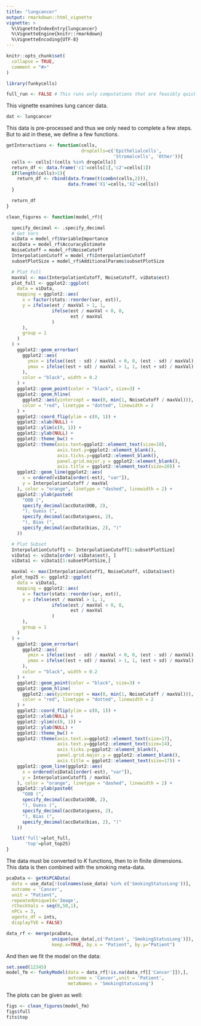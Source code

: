 ```yaml
---
title: "lungcancer"
output: rmarkdown::html_vignette
vignette: >
  %\VignetteIndexEntry{lungcancer}
  %\VignetteEngine{knitr::rmarkdown}
  %\VignetteEncoding{UTF-8}
---
```


```r
knitr::opts_chunk$set(
  collapse = TRUE,
  comment = "#>"
)
```

```r
library(funkycells)
```

```r
full_run <- FALSE # This runs only computations that are feasibly quick
```

This vignette examines lung cancer data.
```r
dat <- lungcancer
```

This data is pre-processed and thus we only need to complete a few steps. But to aid in these, we define a few functions.
```r
getInteractions <- function(cells,
                            dropCells=c('Epithelialcells',
                                        'Stromalcells', 'Other')){
  cells <- cells[!(cells %in% dropCells)]
  return_df <- data.frame('c1'=cells[1],'c2'=cells[1])
  if(length(cells)>1){
    return_df <- rbind(data.frame(t(combn(cells,2))),
                       data.frame('X1'=cells,'X2'=cells))
  }

  return_df
}

clean_figures <- function(model_rf){

  specify_decimal <- .specify_decimal
  # Get Vars
  viData = model_rf$VariableImportance
  accData = model_rf$AccuracyEstimate
  NoiseCutoff = model_rf$NoiseCutoff
  InterpolationCutoff = model_rf$InterpolationCutoff
  subsetPlotSize = model_rf$AdditionalParams$subsetPlotSize

  # Plot Full
  maxVal <- max(InterpolationCutoff, NoiseCutoff, viData$est)
  plot_full <- ggplot2::ggplot(
    data = viData,
    mapping = ggplot2::aes(
      x = factor(stats::reorder(var, est)),
      y = ifelse(est / maxVal > 1, 1,
                 ifelse(est / maxVal < 0, 0,
                        est / maxVal
                 )
      ),
      group = 1
    )
  ) +
    ggplot2::geom_errorbar(
      ggplot2::aes(
        ymin = ifelse((est - sd) / maxVal < 0, 0, (est - sd) / maxVal),
        ymax = ifelse((est + sd) / maxVal > 1, 1, (est + sd) / maxVal)
      ),
      color = "black", width = 0.2
    ) +
    ggplot2::geom_point(color = "black", size=3) +
    ggplot2::geom_hline(
      ggplot2::aes(yintercept = max(0, min(1, NoiseCutoff / maxVal))),
      color = "red", linetype = "dotted", linewidth = 2
    ) +
    ggplot2::coord_flip(ylim = c(0, 1)) +
    ggplot2::xlab(NULL) +
    ggplot2::ylim(c(0, 1)) +
    ggplot2::ylab(NULL) +
    ggplot2::theme_bw() +
    ggplot2::theme(axis.text=ggplot2::element_text(size=18),
                   axis.text.y=ggplot2::element_blank(),
                   axis.ticks.y=ggplot2::element_blank(),
                   panel.grid.major.y = ggplot2::element_blank(),
                   axis.title = ggplot2::element_text(size=20)) +
    ggplot2::geom_line(ggplot2::aes(
      x = ordered(viData[order(-est), "var"]),
      y = InterpolationCutoff / maxVal
    ), color = "orange", linetype = "dashed", linewidth = 2) +
    ggplot2::ylab(paste0(
      "OOB (",
      specify_decimal(accData$OOB, 2),
      "), Guess (",
      specify_decimal(accData$guess, 2),
      "), Bias (",
      specify_decimal(accData$bias, 2), ")"
    ))

  # Plot Subset
  InterpolationCutoff1 <- InterpolationCutoff[1:subsetPlotSize]
  viData1 <- viData[order(-viData$est), ]
  viData1 <- viData1[1:subsetPlotSize,]

  maxVal <- max(InterpolationCutoff1, NoiseCutoff, viData1$est)
  plot_top25 <- ggplot2::ggplot(
    data = viData1,
    mapping = ggplot2::aes(
      x = factor(stats::reorder(var, est)),
      y = ifelse(est / maxVal > 1, 1,
                 ifelse(est / maxVal < 0, 0,
                        est / maxVal
                 )
      ),
      group = 1
    )
  ) +
    ggplot2::geom_errorbar(
      ggplot2::aes(
        ymin = ifelse((est - sd) / maxVal < 0, 0, (est - sd) / maxVal),
        ymax = ifelse((est + sd) / maxVal > 1, 1, (est + sd) / maxVal)
      ),
      color = "black", width = 0.2
    ) +
    ggplot2::geom_point(color = "black", size=3) +
    ggplot2::geom_hline(
      ggplot2::aes(yintercept = max(0, min(1, NoiseCutoff / maxVal))),
      color = "red", linetype = "dotted", linewidth = 2
    ) +
    ggplot2::coord_flip(ylim = c(0, 1)) +
    ggplot2::xlab(NULL) +
    ggplot2::ylim(c(0, 1)) +
    ggplot2::ylab(NULL) +
    ggplot2::theme_bw() +
    ggplot2::theme(axis.text.x=ggplot2::element_text(size=17),
                   axis.text.y=ggplot2::element_text(size=14),
                   axis.ticks.y=ggplot2::element_blank(),
                   panel.grid.major.y = ggplot2::element_blank(),
                   axis.title = ggplot2::element_text(size=17)) +
    ggplot2::geom_line(ggplot2::aes(
      x = ordered(viData1[order(-est), "var"]),
      y = InterpolationCutoff1 / maxVal
    ), color = "orange", linetype = "dashed", linewidth = 2) +
    ggplot2::ylab(paste0(
      "OOB (",
      specify_decimal(accData$OOB, 2),
      "), Guess (",
      specify_decimal(accData$guess, 2),
      "), Bias (",
      specify_decimal(accData$bias, 2), ")"
    ))

  list('full'=plot_full,
       'top'=plot_top25)
}
```

The data must be converted to $K$ functions, then to in finite dimensions. This data is then combined with the smoking meta-data.
```r
pcaData <- getKsPCAData(
  data = use_data[!(colnames(use_data) %in% c('SmokingStatusLong'))],
  outcome = 'Cancer',
  unit = "Patient",
  repeatedUniqueId='Image',
  rCheckVals = seq(0,50,1),
  nPCs = 3,
  agents_df = ints,
  displayTVE = FALSE)

data_rf <- merge(pcaData,
                 unique(use_data[,c('Patient', 'SmokingStatusLong')]),
                 keep.x=TRUE, by.x = "Patient", by.y="Patient")
```

And then we fit the model on the data:
```r
set.seed(12345)
model_fm <- funkyModel(data = data_rf[!is.na(data_rf[['Cancer']]),],
                       outcome = 'Cancer',unit = 'Patient',
                       metaNames = 'SmokingStatusLong')
```

The plots can be given as well:
```r
figs <- clean_figures(model_fm)
figs$full
fits$top
```
